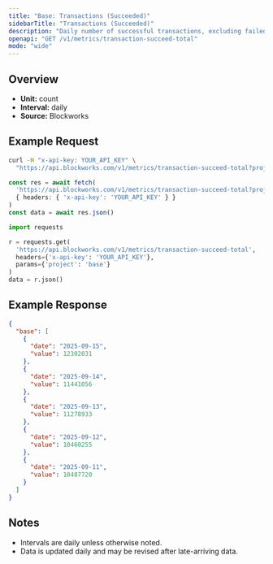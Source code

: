 ```yaml
---
title: "Base: Transactions (Succeeded)"
sidebarTitle: "Transactions (Succeeded)"
description: "Daily number of successful transactions, excluding failed transactions."
openapi: "GET /v1/metrics/transaction-succeed-total"
mode: "wide"
---
```


## Overview

- **Unit:** count
- **Interval:** daily
- **Source:** Blockworks

## Example Request

<CodeGroup>

```bash cURL
curl -H "x-api-key: YOUR_API_KEY" \
  "https://api.blockworks.com/v1/metrics/transaction-succeed-total?project=base"
```

```typescript TypeScript
const res = await fetch(
  'https://api.blockworks.com/v1/metrics/transaction-succeed-total?project=base',
  { headers: { 'x-api-key': 'YOUR_API_KEY' } }
)
const data = await res.json()
```

```python Python
import requests

r = requests.get(
  'https://api.blockworks.com/v1/metrics/transaction-succeed-total',
  headers={'x-api-key': 'YOUR_API_KEY'},
  params={'project': 'base'}
)
data = r.json()
```

</CodeGroup>

## Example Response

```json
{
  "base": [
    {
      "date": "2025-09-15",
      "value": 12302031
    },
    {
      "date": "2025-09-14",
      "value": 11441056
    },
    {
      "date": "2025-09-13",
      "value": 11278933
    },
    {
      "date": "2025-09-12",
      "value": 10460255
    },
    {
      "date": "2025-09-11",
      "value": 10487720
    }
  ]
}
```

## Notes
- Intervals are daily unless otherwise noted.
- Data is updated daily and may be revised after late-arriving data.